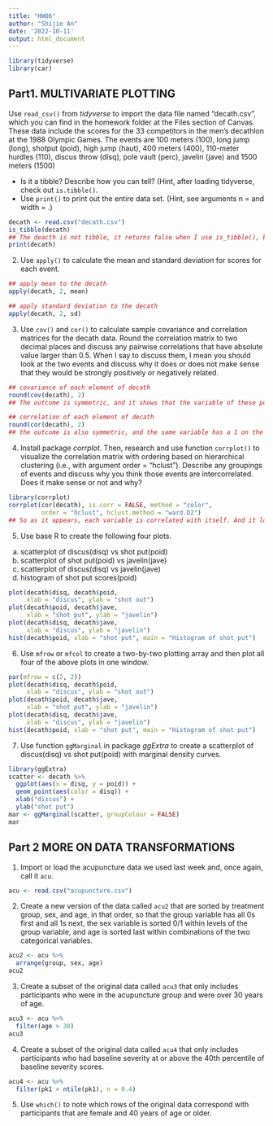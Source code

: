 ```yaml
---
title: "HW06"
author: "Shijie An"
date: '2022-10-11'
output: html_document
---
```


```r
library(tidyverse)
library(car)

```

## Part1. MULTIVARIATE PLOTTING
Use `read_csv()` from *tidyverse* to import the data file named “decath.csv”, which you
can find in the homework folder at the Files section of Canvas. These data include the
scores for the 33 competitors in the men’s decathlon at the 1988 Olympic Games. The
events are 100 meters (100), long jump (long), shotput (poid), high jump (haut), 400
meters (400), 110-meter hurdles (110), discus throw (disq), pole vault (perc), javelin
(jave) and 1500 meters (1500)

* Is it a tibble? Describe how you can tell? (Hint, after loading tidyverse, check
out `is.tibble()`.
* Use `print()` to print out the entire data set. (Hint, see arguments n = and
width = .)
```r
decath <- read.csv("decath.csv")
is_tibble(decath)
## The deacth is not tibble, it returns false when I use is_tibble(), because decath is a data frame. 
print(decath)
```


2. Use `apply()` to calculate the mean and standard deviation for scores for each event.
```r
## apply mean to the decath
apply(decath, 2, mean)

## apply standard deviation to the decath
apply(decath, 2, sd)
```


3. Use `cov()` and `cor()` to calculate sample covariance and correlation matrices for the
decath data. Round the correlation matrix to two decimal places and discuss any
pairwise correlations that have absolute value larger than 0.5. When I say to discuss
them, I mean you should look at the two events and discuss why it does or does not
make sense that they would be strongly positively or negatively related.
```r
## covariance of each element of decath
round(cov(decath), 2)
## The outcome is symmetric, and it shows that the variable of these positive numbers show the same holds for the lesser values, which the variables tend to show similar behavior. If the variables tend to show opposite behavior, there's the negative number. 

## correlation of each element of decath
round(cor(decath), 2)
## the outcome is also symmetric, and the same variable has a 1 on the line. The positive numbers of correlation shows that when plotting these variables, there will be a slope toward upper right; and if it's a negative number, there will be a slope toward lower right.  
```

4. Install package *corrplot*. Then, research and use function `corrplot()` to visualize the
correlation matrix with ordering based on hierarchical clustering (i.e., with argument
order = "hclust"). Describe any groupings of events and discuss why you think those
events are intercorrelated. Does it make sense or not and why?
```r
library(corrplot)
corrplot(cor(decath), is.corr = FALSE, method = "color", 
         order = "hclust", hclust.method = "ward.D2")
## So as it appears, each variable is correlated with itself. And it looks like X100 is related to X110, X400, X400 is related to X1500, poid is related to jave, disq is related to poid. The reason why I think this is because it has a darker color, which by all means they tends to close to 1, which describes that they are related.
```

5. Use base R to create the following four plots.
  (a) scatterplot of discus(disq) vs shot put(poid)
  (b) scatterplot of shot put(poid) vs javelin(jave)
  (c) scatterplot of discus(disq) vs javelin(jave)
  (d) histogram of shot put scores(poid)
```r
plot(decath$disq, decath$poid, 
     xlab = "discus", ylab = "shot out")
plot(decath$poid, decath$jave, 
     xlab = "shot put", ylab = "javelin")
plot(decath$disq, decath$jave, 
     xlab = "discus", ylab = "javelin")
hist(decath$poid, xlab = "shot put", main = "Histogram of shot put")
``` 

6. Use `mfrow` or `mfcol` to create a two-by-two plotting array and then plot all four of the
above plots in one window.
```r
par(mfrow = c(2, 2))
plot(decath$disq, decath$poid, 
     xlab = "discus", ylab = "shot out")
plot(decath$poid, decath$jave, 
     xlab = "shot put", ylab = "javelin")
plot(decath$disq, decath$jave, 
     xlab = "discus", ylab = "javelin")
hist(decath$poid, xlab = "shot put", main = "Histogram of shot put")
```

7. Use function `ggMarginal` in package *ggExtra* to create a scatterplot of discus(disq) vs shot
put(poid) with marginal density curves.
```r
library(ggExtra)
scatter <- decath %>% 
  ggplot(aes(x = disq, y = poid)) + 
  geom_point(aes(color = disq)) + 
  xlab("discus") + 
  ylab("shot put") 
mar <- ggMarginal(scatter, groupColour = FALSE)
mar
```

## Part 2 MORE ON DATA TRANSFORMATIONS
1. Import or load the acupuncture data we used last week and, once again, call it `acu`.
```r
acu <- read.csv("acupuncture.csv")
```

2. Create a new version of the data called `acu2` that are sorted by treatment group, sex,
and age, in that order, so that the group variable has all 0s first and all 1s next, the sex
variable is sorted 0/1 within levels of the group variable, and age is sorted last within
combinations of the two categorical variables.
```r
acu2 <- acu %>% 
  arrange(group, sex, age)
acu2
```

3. Create a subset of the original data called `acu3` that only includes participants who
were in the acupuncture group and were over 30 years of age.
```r
acu3 <- acu %>% 
  filter(age > 30)
acu3
```

4. Create a subset of the original data called `acu4` that only includes participants who
had baseline severity at or above the 40th percentile of baseline severity scores.
```r
acu4 <- acu %>% 
  filter(pk1 > ntile(pk1), n = 0.4)
```

5. Use `which()` to note which rows of the original data correspond with participants that
are female and 40 years of age or older.
```r

```